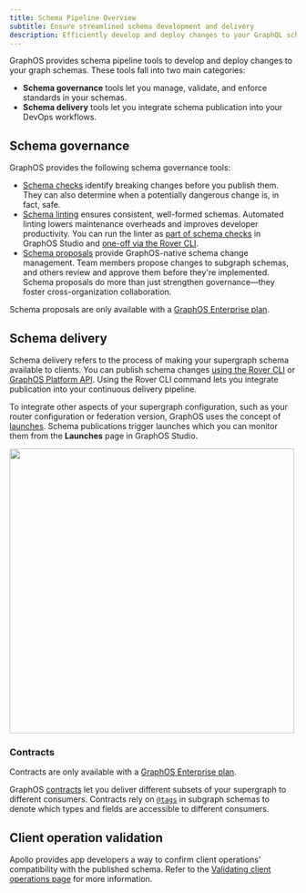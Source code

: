 ```yaml
---
title: Schema Pipeline Overview
subtitle: Ensure streamlined schema development and delivery
description: Efficiently develop and deploy changes to your GraphQL schema with the Apollo GraphOS suite of schema governance and delivery tools.
---
```


GraphOS provides schema pipeline tools to develop and deploy changes to your graph schemas. These tools fall into two main categories:

- **Schema governance** tools let you manage, validate, and enforce standards in your schemas.
- **Schema delivery** tools let you integrate schema publication into your DevOps workflows.

<SummitCallout
  topic="schema design"
  workshopName="Schema design excellence"
  URL="https://reg.summit.graphql.com/flow/apollo/summit24/AttendeePortal/page/catalog/session/1712947470535001L9a9"
/>

## Schema governance

GraphOS provides the following schema governance tools:

- [Schema checks](./schema-checks) identify breaking changes before you publish them. They can also determine when a potentially dangerous change is, in fact, safe.
- [Schema linting](./schema-linter) ensures consistent, well-formed schemas. Automated linting lowers maintenance overheads and improves developer productivity. You can run the linter as [part of schema checks](./schema-linter#linting-via-schema-checks) in GraphOS Studio and [one-off via the Rover CLI](./schema-linter#one-off-linting).
- [Schema proposals](./schema-proposals) provide GraphOS-native schema change management. Team members propose changes to subgraph schemas, and others review and approve them before they're implemented. Schema proposals do more than just strengthen governance&mdash;they foster cross-organization collaboration.

<EnterpriseFeature>

Schema proposals are only available with a [GraphOS Enterprise plan](https://www.apollographql.com/pricing#collaboration).

</EnterpriseFeature>

## Schema delivery

Schema delivery refers to the process of making your supergraph schema available to clients. You can publish schema changes [using the Rover CLI](./publishing-schemas) or [GraphOS Platform API](/graphos/platform-api). Using the Rover CLI command lets you integrate publication into your continuous delivery pipeline.

To integrate other aspects of your supergraph configuration, such as your router configuration or federation version, GraphOS uses the concept of [launches](./launches). Schema publications trigger launches which you can monitor them from the **Launches** page in GraphOS Studio.

<img className="screenshot" src="../img/launches-page.jpg" width="500" />

### Contracts

<EnterpriseFeature>

Contracts are only available with a [GraphOS Enterprise plan](https://www.apollographql.com/pricing#collaboration).

</EnterpriseFeature>

GraphOS [contracts](./contracts) let you deliver different subsets of your supergraph to different consumers. Contracts rely on [`@tags`](./contract-setup#1-add-tags-to-subgraph-schemas) in subgraph schemas to denote which types and fields are accessible to different consumers.

## Client operation validation

Apollo provides app developers a way to confirm client operations' compatibility with the published schema. Refer to the [Validating client operations page](/rover/validating-client-operations) for more information.
